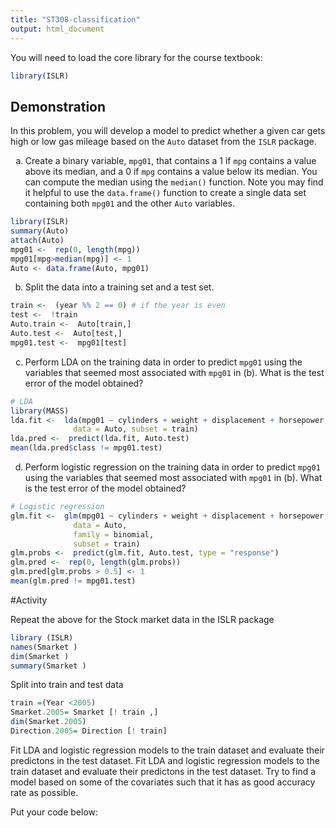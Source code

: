 ---
title: "ST308-classification"
output: html_document
---
 
You will need to load the core library for the course textbook:
```{r}
library(ISLR)
```


## Demonstration

In this problem, you will develop a model to predict whether a given car gets high or low gas mileage based on the `Auto` dataset from the `ISLR` package.

(a) Create a binary variable, `mpg01`, that contains a 1 if `mpg` contains a value above its median, and a 0 if `mpg` contains a value below its median. You can compute the median using the `median()` function. Note you may find it helpful to use the `data.frame()` function to create a single data set containing both `mpg01` and the other `Auto` variables.

```{r}
library(ISLR)
summary(Auto)
attach(Auto)
mpg01 <-  rep(0, length(mpg))
mpg01[mpg>median(mpg)] <- 1
Auto <- data.frame(Auto, mpg01)
```


(b) Split the data into a training set and a test set.

```{r}
train <-  (year %% 2 == 0) # if the year is even
test <-  !train
Auto.train <-  Auto[train,]
Auto.test <-  Auto[test,]
mpg01.test <-  mpg01[test]
```

(c) Perform LDA on the training data in order to predict `mpg01` using the variables that seemed most associated with `mpg01` in (b). What is the test error of the model obtained?

```{r}
# LDA
library(MASS)
lda.fit <-  lda(mpg01 ~ cylinders + weight + displacement + horsepower,
              data = Auto, subset = train)
lda.pred <-  predict(lda.fit, Auto.test)
mean(lda.pred$class != mpg01.test)
```

(d) Perform logistic regression on the training data in order to predict `mpg01` using the variables that seemed most associated with `mpg01` in (b). What is the test error of the model obtained?

```{r}
# Logistic regression
glm.fit <-  glm(mpg01 ~ cylinders + weight + displacement + horsepower,
              data = Auto,
              family = binomial,
              subset = train)
glm.probs <-  predict(glm.fit, Auto.test, type = "response")
glm.pred <-  rep(0, length(glm.probs))
glm.pred[glm.probs > 0.5] <- 1
mean(glm.pred != mpg01.test)
```

#Activity 

Repeat the above for the Stock market data in the ISLR package

```{r}
library (ISLR)
names(Smarket )
dim(Smarket )
summary(Smarket )
```

Split into train and test data

```{r}
train =(Year <2005)
Smarket.2005= Smarket [! train ,]
dim(Smarket.2005)
Direction.2005= Direction [! train]
```

Fit LDA and logistic regression models to the train dataset and evaluate their predictons in the test dataset. Fit LDA and logistic regression models to the train dataset and evaluate their predictons in the test dataset. Try to find a model based on some of the covariates such that it has as good accuracy rate as possible.
 

Put your code below:

